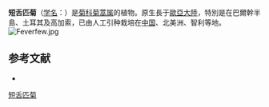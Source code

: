 {{Speciesbox
| name = 短舌匹菊
| synonyms = Feverfew
| status = 
| status_system = 
| image = Tanacetum parthenium - Köhler–s Medizinal-Pflanzen-036.jpg
| image_width = 250px
| image_caption = 《[[科勒藥用植物|科勒藥用植物]]》(1897), <br>''Chrysanthemum parthenium''
| genus = Tanacetum
| species = parthenium
| authority = (L.) Smith
}}

'''短舌匹菊'''（[[学名|学名]]：{{lang|la|''Tanacetum parthenium''}}）是[[菊科|菊科]][[菊蒿属|菊蒿属]]的植物。原生長于[[歐亞大陸|歐亞大陸]]，特別是在巴爾幹半島、土耳其及高加索，已由人工引种栽培在[[中国|中国]]、北美洲、智利等地。
[[File:Feverfew.jpg|thumb]]

== 参考文献 ==
<div class="references-small">
* {{cite web| url =http://www.bioinfo.cn/db05/KmzwSpecies.php?action=view&id=4196| title =短舌匹菊| work =《中国高等植物数据库全库》| publisher =中国科学院微生物研究所| author =昆明植物研究所| accessdate =2009-02-25| deadurl =yes| archiveurl =https://web.archive.org/web/20160305035613/http://www.bioinfo.cn/db05/KmzwSpecies.php?action=view&id=4196| archivedate =2016-03-05}}
</div>

{{藥草和真菌}}
{{Taxonbar|from=Q818481}}

[[Category:菊蒿属|短舌匹菊]]


{{植物小作品}}